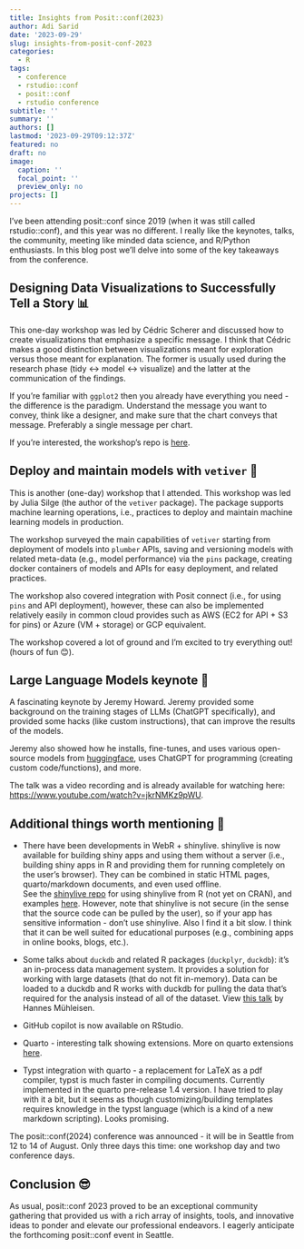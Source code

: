 ```yaml
---
title: Insights from Posit::conf(2023)
author: Adi Sarid
date: '2023-09-29'
slug: insights-from-posit-conf-2023
categories:
  - R
tags:
  - conference
  - rstudio::conf
  - posit::conf
  - rstudio conference
subtitle: ''
summary: ''
authors: []
lastmod: '2023-09-29T09:12:37Z'
featured: no
draft: no
image:
  caption: ''
  focal_point: ''
  preview_only: no
projects: []
---
```


I've been attending posit::conf since 2019 (when it was still called rstudio::conf), and this year was no different. I really like the keynotes, talks, the community, meeting like minded data science, and R/Python enthusiasts. In this blog post we'll delve into some of the key takeaways from the conference.

## Designing Data Visualizations to Successfully Tell a Story 📊

This one-day workshop was led by Cédric Scherer and discussed how to create visualizations that emphasize a specific message. I think that Cédric makes a good distinction between visualizations meant for exploration versus those meant for explanation. The former is usually used during the research phase (tidy \<-\> model \<-\> visualize) and the latter at the communication of the findings.

If you're familiar with `ggplot2` then you already have everything you need - the difference is the paradigm. Understand the message you want to convey, think like a designer, and make sure that the chart conveys that message. Preferably a single message per chart.

If you're interested, the workshop's repo is [here](https://github.com/posit-conf-2023/dataviz-storytelling/tree/main).

## Deploy and maintain models with `vetiver` 🏃

This is another (one-day) workshop that I attended. This workshop was led by Julia Silge (the author of the `vetiver` package). The package supports machine learning operations, i.e., practices to deploy and maintain machine learning models in production.

The workshop surveyed the main capabilities of `vetiver` starting from deployment of models into `plumber` APIs, saving and versioning models with related meta-data (e.g., model performance) via the `pins` package, creating docker containers of models and APIs for easy deployment, and related practices.

The workshop also covered integration with Posit connect (i.e., for using `pins` and API deployment), however, these can also be implemented relatively easily in common cloud provides such as AWS (EC2 for API + S3 for pins) or Azure (VM + storage) or GCP equivalent.

The workshop covered a lot of ground and I'm excited to try everything out! (hours of fun 😊).

## Large Language Models keynote 🤗

A fascinating keynote by Jeremy Howard. Jeremy provided some background on the training stages of LLMs (ChatGPT specifically), and provided some hacks (like custom instructions), that can improve the results of the models.

Jeremy also showed how he installs, fine-tunes, and uses various open-source models from [huggingface](https://huggingface.co/), uses ChatGPT for programming (creating custom code/functions), and more.

The talk was a video recording and is already available for watching here: <https://www.youtube.com/watch?v=jkrNMKz9pWU>.

## Additional things worth mentioning 🔦

-   There have been developments in WebR + shinylive. shinylive is now available for building shiny apps and using them without a server (i.e., building shiny apps in R and providing them for running completely on the user's browser). They can be combined in static HTML pages, quarto/markdown documents, and even used offline.\
    See the [shinylive repo](https://github.com/posit-dev/r-shinylive) for using shinylive from R (not yet on CRAN), and examples [here](https://shinylive.io/r/examples). However, note that shinylive is not secure (in the sense that the source code can be pulled by the user), so if your app has sensitive information - don't use shinylive. Also I find it a bit slow. I think that it can be well suited for educational purposes (e.g., combining apps in online books, blogs, etc.).

-   Some talks about `duckdb` and related R packages (`duckplyr`, `duckdb`): it's an in-process data management system. It provides a solution for working with large datasets (that do not fit in-memory). Data can be loaded to a duckdb and R works with duckdb for pulling the data that's required for the analysis instead of all of the dataset. View [this talk](https://reg.conf.posit.co/flow/posit/positconf23/attendee-portal/page/sessioncatalog/session/1685040650710001GM9G) by Hannes Mühleisen.

-   GitHub copilot is now available on RStudio.

-   Quarto - interesting talk showing extensions. More on quarto extensions [here](https://quarto.org/docs/extensions/).

-   Typst integration with quarto - a replacement for LaTeX as a pdf compiler, typst is much faster in compiling documents. Currently implemented in the quarto pre-release 1.4 version. I have tried to play with it a bit, but it seems as though customizing/building templates requires knowledge in the typst language (which is a kind of a new markdown scripting). Looks promising.

The posit::conf(2024) conference was announced - it will be in Seattle from 12 to 14 of August. Only three days this time: one workshop day and two conference days.

## Conclusion 😎

As usual, posit::conf 2023 proved to be an exceptional community gathering that provided us with a rich array of insights, tools, and innovative ideas to ponder and elevate our professional endeavors. I eagerly anticipate the forthcoming posit::conf event in Seattle.
